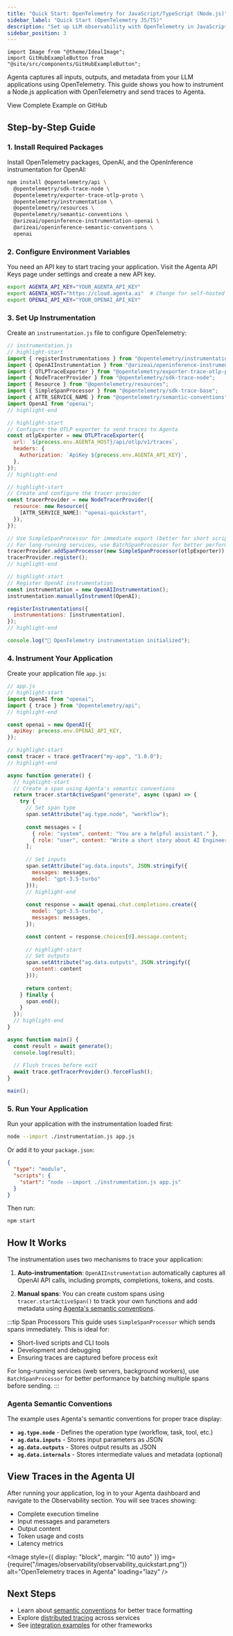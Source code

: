 ```yaml
---
title: "Quick Start: OpenTelemetry for JavaScript/TypeScript (Node.js)"
sidebar_label: "Quick Start (OpenTelemetry JS/TS)"
description: "Set up LLM observability with OpenTelemetry in JavaScript, TypeScript, and Node.js. Learn how to instrument LLM apps, enable tracing and distributed tracing, and send telemetry to Agenta."
sidebar_position: 3
---
```


```mdx-code-block
import Image from "@theme/IdealImage";
import GitHubExampleButton from "@site/src/components/GitHubExampleButton";
```

Agenta captures all inputs, outputs, and metadata from your LLM applications using OpenTelemetry. This guide shows you how to instrument a Node.js application with OpenTelemetry and send traces to Agenta.

<GitHubExampleButton examplePath="examples/node/observability-opentelemetry">
  View Complete Example on GitHub
</GitHubExampleButton>

## Step-by-Step Guide

### 1. Install Required Packages

Install OpenTelemetry packages, OpenAI, and the OpenInference instrumentation for OpenAI:

```bash
npm install @opentelemetry/api \
  @opentelemetry/sdk-trace-node \
  @opentelemetry/exporter-trace-otlp-proto \
  @opentelemetry/instrumentation \
  @opentelemetry/resources \
  @opentelemetry/semantic-conventions \
  @arizeai/openinference-instrumentation-openai \
  @arizeai/openinference-semantic-conventions \
  openai
```


### 2. Configure Environment Variables

You need an API key to start tracing your application. Visit the Agenta API Keys page under settings and create a new API key.

```bash
export AGENTA_API_KEY="YOUR_AGENTA_API_KEY"
export AGENTA_HOST="https://cloud.agenta.ai"  # Change for self-hosted
export OPENAI_API_KEY="YOUR_OPENAI_API_KEY"
```

### 3. Set Up Instrumentation

Create an `instrumentation.js` file to configure OpenTelemetry:

```javascript
// instrumentation.js
// highlight-start
import { registerInstrumentations } from "@opentelemetry/instrumentation";
import { OpenAIInstrumentation } from "@arizeai/openinference-instrumentation-openai";
import { OTLPTraceExporter } from "@opentelemetry/exporter-trace-otlp-proto";
import { NodeTracerProvider } from "@opentelemetry/sdk-trace-node";
import { Resource } from "@opentelemetry/resources";
import { SimpleSpanProcessor } from "@opentelemetry/sdk-trace-base";
import { ATTR_SERVICE_NAME } from "@opentelemetry/semantic-conventions";
import OpenAI from "openai";
// highlight-end

// highlight-start
// Configure the OTLP exporter to send traces to Agenta
const otlpExporter = new OTLPTraceExporter({
  url: `${process.env.AGENTA_HOST}/api/otlp/v1/traces`,
  headers: {
    Authorization: `ApiKey ${process.env.AGENTA_API_KEY}`,
  },
});
// highlight-end

// highlight-start
// Create and configure the tracer provider
const tracerProvider = new NodeTracerProvider({
  resource: new Resource({
    [ATTR_SERVICE_NAME]: "openai-quickstart",
  }),
});

// Use SimpleSpanProcessor for immediate export (better for short scripts)
// For long-running services, use BatchSpanProcessor for better performance
tracerProvider.addSpanProcessor(new SimpleSpanProcessor(otlpExporter));
tracerProvider.register();
// highlight-end

// highlight-start
// Register OpenAI instrumentation
const instrumentation = new OpenAIInstrumentation();
instrumentation.manuallyInstrument(OpenAI);

registerInstrumentations({
  instrumentations: [instrumentation],
});
// highlight-end

console.log("👀 OpenTelemetry instrumentation initialized");
```

### 4. Instrument Your Application

Create your application file `app.js`:

```javascript
// app.js
// highlight-start
import OpenAI from "openai";
import { trace } from "@opentelemetry/api";
// highlight-end

const openai = new OpenAI({
  apiKey: process.env.OPENAI_API_KEY,
});

// highlight-start
const tracer = trace.getTracer("my-app", "1.0.0");
// highlight-end

async function generate() {
  // highlight-start
  // Create a span using Agenta's semantic conventions
  return tracer.startActiveSpan("generate", async (span) => {
    try {
      // Set span type
      span.setAttribute("ag.type.node", "workflow");
      
      const messages = [
        { role: "system", content: "You are a helpful assistant." },
        { role: "user", content: "Write a short story about AI Engineering." },
      ];
      
      // Set inputs
      span.setAttribute("ag.data.inputs", JSON.stringify({
        messages: messages,
        model: "gpt-3.5-turbo"
      }));
      // highlight-end
      
      const response = await openai.chat.completions.create({
        model: "gpt-3.5-turbo",
        messages: messages,
      });

      const content = response.choices[0].message.content;
      
      // highlight-start
      // Set outputs
      span.setAttribute("ag.data.outputs", JSON.stringify({
        content: content
      }));
      
      return content;
    } finally {
      span.end();
    }
  });
  // highlight-end
}

async function main() {
  const result = await generate();
  console.log(result);
  
  // Flush traces before exit
  await trace.getTracerProvider().forceFlush();
}

main();
```

### 5. Run Your Application

Run your application with the instrumentation loaded first:

```bash
node --import ./instrumentation.js app.js
```

Or add it to your `package.json`:

```json
{
  "type": "module",
  "scripts": {
    "start": "node --import ./instrumentation.js app.js"
  }
}
```

Then run:

```bash
npm start
```

## How It Works

The instrumentation uses two mechanisms to trace your application:

1. **Auto-instrumentation**: `OpenAIInstrumentation` automatically captures all OpenAI API calls, including prompts, completions, tokens, and costs.

2. **Manual spans**: You can create custom spans using `tracer.startActiveSpan()` to track your own functions and add metadata using [Agenta's semantic conventions](/observability/trace-with-opentelemetry/semantic-conventions).

:::tip Span Processors
This guide uses `SimpleSpanProcessor` which sends spans immediately. This is ideal for:
- Short-lived scripts and CLI tools
- Development and debugging
- Ensuring traces are captured before process exit

For long-running services (web servers, background workers), use `BatchSpanProcessor` for better performance by batching multiple spans before sending.
:::

### Agenta Semantic Conventions

The example uses Agenta's semantic conventions for proper trace display:

- **`ag.type.node`** - Defines the operation type (workflow, task, tool, etc.)
- **`ag.data.inputs`** - Stores input parameters as JSON
- **`ag.data.outputs`** - Stores output results as JSON
- **`ag.data.internals`** - Stores intermediate values and metadata (optional)

## View Traces in the Agenta UI

After running your application, log in to your Agenta dashboard and navigate to the Observability section. You will see traces showing:

- Complete execution timeline
- Input messages and parameters
- Output content
- Token usage and costs
- Latency metrics

<Image
  style={{ display: "block", margin: "10 auto" }}
  img={require("/images/observability/observability_quickstart.png")}
  alt="OpenTelemetry traces in Agenta"
  loading="lazy"
/>

## Next Steps

- Learn about [semantic conventions](/observability/trace-with-opentelemetry/semantic-conventions) for better trace formatting
- Explore [distributed tracing](/observability/trace-with-opentelemetry/distributed-tracing) across services
- See [integration examples](/observability/integrations/openai) for other frameworks
